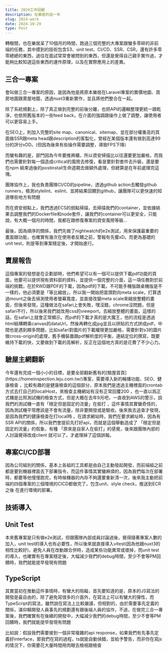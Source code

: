 ```yaml
---
title: 2024工作回顧
description: 在樂居的這一年
slug: 2024-work
date: 2024-10-29
type: Post
---
```


<p>轉眼間，也在樂居呆了10個月的時間，跑過三個完整的大專案跟蠻多零碎的非前端的任務，其中摸到的技術包含S3、unit test、CI/CD、SSR、CSR，還有許多零零總總的東西，過往在面試常常會被問到的東西，但還是覺得自己親手實作過，才能夠比較知道這些東西的運作原理，以及在實際應用上的差異。</p>

## 三合一專案
<p>會叫做三合一專案的原因，是因為他是將原本樂居在Laravel專案的實價地圖、買房地圖跟賣屋地圖，透過nuxt3重新實作，並且將他們整合在一起。</p>
<p>除了系統規劃上，除了真正做到完整的前後分離，也把API的邏輯整理更統一跟乾淨，也依照舊版本的一些feed back，在介面的強調跟操作上做了調整，讓使用者可以更容易上手。</p>
<p>在SEO上，則加入完整的site map、canonical、sitemap、並在部分權重高的頁面做SSR跟meta head跟description的客製化，曾經在某個版本還有做到高達99分的評分xDD。(但因為後來有些操作需要調整，導致FPS下降)</p>
<p>而蠻有趣的是，部門因為今年要推興櫃，所以資安掃描比以往還要更加嚴格，而我們也需要針對每一個造成critical的風險去修復，看是要針對套件去升級，還是要在npm 結束過後的postinstall生命週期去做額外處理，但總算是在年前處理完這塊。</p>
<p>團隊協作上，我也負責團隊CI/CD的pipeline，透過github action去觸發github runners，檢測stylelint、eslint、並將結果回饋到github，讓團隊可以更快速的知道哪些地方有問題</p>
<p>而在資安弱點上，我們透過ECS的弱點掃描，去掃描我們的container，並依據結果去調整我們的Dockerfile和node套件，讓我們的container可以更安全，只能說，有大概一個月的時間，我都在跟修復專案的資安風險等級...</p>
<p>最後，因為順序的關係，我們先做了nightwatch的e2e測試，用來保護最重要的畫面跟功能，也確實有幾次在使用者反饋之前，警報有先響xD。而更為基礎的unit test，則是等到專案穩定後，才開始進行。</p>

## 賣屋報告
<p>這個專案的發想是在企劃部時，他們希望可以有一個可以提供下載pdf功能的頁面，他要可以提供現有資料部的資料，並提供一個完整的介面，這一項任務對於前端的挑戰，在於RWD跟PDF的下載，因為pdf的下載，不可能手機版跟桌機版是不一樣的，他必須要是「等比縮放」，所以我一開始把苗頭對向meta scale，打算透過mount之後去偵測使用者螢幕寬度，並直接改變meta scale來縮放整體的畫面，但後來發現，這種做法在safari上會失敗，嘿沒錯，chrome沒問題，但是safari不行，所以後來我們就改用css的viewport，去縮放整體的畫面，這樣的話，在safari上就會正常顯示。而pdf的下載才真的是大魔王，他的流程是透過html結構轉乘canvas的dataUrl，然後再轉化成jpg並且以拼貼的方式拼成pdf，中間也是遇到頗多問題，比如safari對圖片的下載權限更加嚴格，需要針對s3的圖片做cross-origin的處理，舊手機裝置跟pdf解析度的平衡，連結定位的撰寫，既要維持下載的快，又要做到下載的高解析，反正在這個地方真的是花費了不少心力。</p>

## 驗屋主網翻新
<p>今年還有完成一個小小的目標，是要全部翻新舊有的[驗屋首頁](https://homeinspection.leju.com.tw/)專案，需要導入新的輪播功能、SEO、健康檢查
    ，比較有趣的是健康檢查的這個部分，原本我們是透過主機裡面的crontab方式去打自己的localHost，來檢查主機網站有沒有正常回覆200
    ，也一直以爲正式機是比照測試機的檢查方式，但是大概在去年9月吧，一直收到AWS的警示，説我們的測試機一直有「穩定但是固定的流量」在偷打
    ，這件事情其實蠻奇怪的，因為測試機平常應該是不會有流量，除非要開發或是驗收。後來我去追查才發現，是因為我們的健康檢查在打local時
    ，在請求網站時，我們在要求網址時，因為有SSR API的關係，所以我們會提前先打好api，而就是這個舉動造成了 「穩定但是固定的流量」的假象，有種 「原來是自家人在偷打」的感覺，後來跟團隊內部的人討論覺得改成client 就可以了，才處理掉了這個誤報。</p>

## 專案CI/CD部署
<p>因為公司組別的關係，基本上各組的工具都是由自己主動發起開發，而前端組之前都是要到機器裡面去下部署指令，而這件事情其實蠻麻煩的，因為我們每次在部署時，都要等他慢慢跑完，有時候機器的內存不夠還要重新清一次，後來我主動把前端的四個專案的三個環境的CICD都做完了，包含unit、style check，推送到ECR之後 在進行環境的部署。</p>

## 技術導入
<h2>Unit Test</h2>
<p>本來舊專案是只有做e2e測試，但跟團隊內部成員討論過後，覺得隨著專案人數的加入，unit test的導入也有必要性，所以後來就直接導入vitest(因為他跟nuxt3的相性比較好)，避免人員在改動跟合併時，造成某些功能異常或壞掉，而unit test的導入，也確實有在專案穩定後，大幅減少我們的debug時間，至少不會等PM回饋時，我們就能提早發現有問題</p>

<h2>TypeScript</h2>
<p>其實當初在推動這件事情時，有蠻大的阻礙，首先要知道的是，原本的JS寫法的開發是最自由的，除了避免寫很多的介面外，在寫法上可以有蠻大的彈性，而TypeScript的寫法，雖然說在寫法上比較嚴謹，但相對的，由於需要事先定義的關係，滿仰賴開發人員事先的規劃還有跟後端人員的協作，不過，在做完三合一專案後，我們確實有在後續的開發中，大幅減少我們的debug時間，至少不會等PM回饋時，我們就能提早發現有問題</p>
<p>比如說：假設我們需要接到一個非常複雜的api response，如果我們有先事先定義好interface，那我們在寫的過程，ts就能自動偵錯，並給予警告，而非你在寫js的情況下，你需要花大量時間用肉眼去檢視跟檢查</p>
